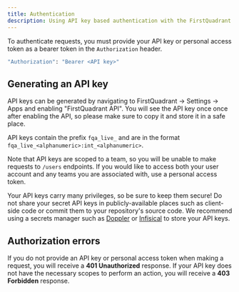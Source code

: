 ```yaml
---
title: Authentication
description: Using API key based authentication with the FirstQuadrant API
---
```


To authenticate requests, you must provide your API key or personal access token as a bearer token in the `Authorization` header.

```bash
"Authorization": "Bearer <API key>"
```

## Generating an API key

API keys can be generated by navigating to FirstQuadrant -> Settings -> Apps and enabling "FirstQuadrant API". You will see the API key once once after enabling the API, so please make sure to copy it and store it in a safe place.

API keys contain the prefix `fqa_live_` and are in the format `fqa_live_<alphanumeric>:int_<alphanumeric>`.

Note that API keys are scoped to a team, so you will be unable to make requests to `/users` endpoints. If you would like to access both your user account and any teams you are associated with, use a personal access token.

Your API keys carry many privileges, so be sure to keep them secure! Do not share your secret API keys in publicly-available places such as client-side code or commit them to your repository's source code. We recommend using a secrets manager such as [Doppler](https://www.doppler.com) or [Infisical](https://infisical.com) to store your API keys.

## Authorization errors

If you do not provide an API key or personal access token when making a request, you will receive a **401 Unauthorized** response. If your API key does not have the necessary scopes to perform an action, you will receive a **403 Forbidden** response.
